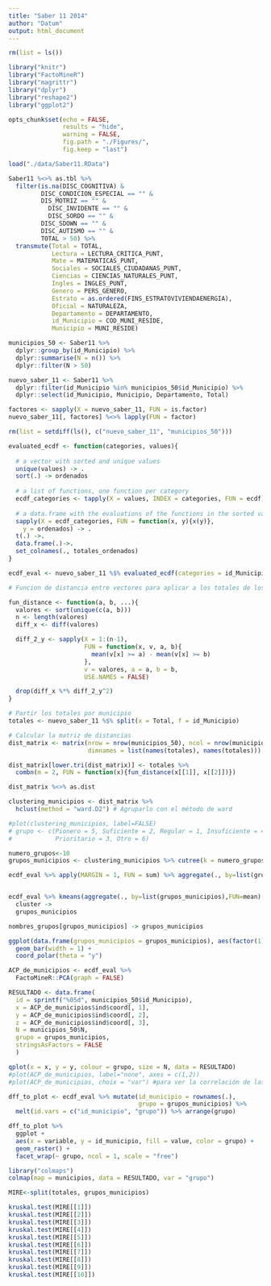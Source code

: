```yaml
---
title: "Saber 11 2014"
author: "Datum"
output: html_document
---
```


```r
rm(list = ls())

library("knitr")
library("FactoMineR")
library("magrittr")
library("dplyr")
library("reshape2")
library("ggplot2")

opts_chunk$set(echo = FALSE,
               results = "hide",
               warning = FALSE,
               fig.path = "./Figures/",
               fig.keep = "last")
```

```r
load("./data/Saber11.RData")
```

```r
Saber11 %<>% as.tbl %>%
  filter(is.na(DISC_COGNITIVA) &        
         DISC_CONDICION_ESPECIAL == "" & 
         DIS_MOTRIZ == "" & 
	       DISC_INVIDENTE == "" & 
	       DISC_SORDO == "" & 
         DISC_SDOWN == "" & 
         DISC_AUTISMO == "" & 
         TOTAL > 50) %>%
  transmute(Total = TOTAL,
            Lectura = LECTURA_CRITICA_PUNT,
            Mate = MATEMATICAS_PUNT,
            Sociales = SOCIALES_CIUDADANAS_PUNT,
            Ciencias = CIENCIAS_NATURALES_PUNT,
            Ingles = INGLES_PUNT,
            Genero = PERS_GENERO,
            Estrato = as.ordered(FINS_ESTRATOVIVIENDAENERGIA),
            Oficial = NATURALEZA,
            Departamento = DEPARTAMENTO,
            id_Municipio = COD_MUNI_RESIDE,
            Municipio = MUNI_RESIDE)

municipios_50 <- Saber11 %>%
  dplyr::group_by(id_Municipio) %>%
  dplyr::summarise(N = n()) %>%
  dplyr::filter(N > 50) 

nuevo_saber_11 <- Saber11 %>%
  dplyr::filter(id_Municipio %in% municipios_50$id_Municipio) %>%
  dplyr::select(id_Municipio, Municipio, Departamento, Total)

factores <- sapply(X = nuevo_saber_11, FUN = is.factor)
nuevo_saber_11[, factores] %<>% lapply(FUN = factor)

rm(list = setdiff(ls(), c("nuevo_saber_11", "municipios_50")))
```

```r
evaluated_ecdf <- function(categories, values){
  
  # a vector with sorted and unique values
  unique(values) -> .
  sort(.) -> ordenados
  
  # a list of functions, one function per category
  ecdf_categories <- tapply(X = values, INDEX = categories, FUN = ecdf)
  
  # a data.frame with the evaluations of the functions in the sorted values
  sapply(X = ecdf_categories, FUN = function(x, y){x(y)},
    y = ordenados) -> .
  t(.) ->.
  data.frame(.)->.
  set_colnames(., totales_ordenados)
}

ecdf_eval <- nuevo_saber_11 %$% evaluated_ecdf(categories = id_Municipio, values = Total)

```

```r
# Funcion de distancia entre vectores para aplicar a los totales de los municipios

fun_distance <- function(a, b, ...){
  valores <- sort(unique(c(a, b)))
  n <- length(valores)
  diff_x <- diff(valores)

  diff_2_y <- sapply(X = 1:(n-1),
                     FUN = function(x, v, a, b){
                       mean(v[x] >= a) - mean(v[x] >= b)
                     },
                     v = valores, a = a, b = b,
                     USE.NAMES = FALSE)

  drop(diff_x %*% diff_2_y^2)
}
```

```r
# Partir los totales por municipio
totales <- nuevo_saber_11 %$% split(x = Total, f = id_Municipio)
```

```r
# Calcular la matriz de distancias
dist_matrix <- matrix(nrow = nrow(municipios_50), ncol = nrow(municipios_50),
                      dimnames = list(names(totales), names(totales)))

dist_matrix[lower.tri(dist_matrix)] <- totales %>%
  combn(m = 2, FUN = function(x){fun_distance(x[[1]], x[[2]])})

dist_matrix %<>% as.dist
```

```r
clustering_municipios <- dist_matrix %>%
  hclust(method = "ward.D2") # Agruparlo con el método de ward

#plot(clustering_municipios, label=FALSE)
# grupo <- c(Pionero = 5, Suficiente = 2, Regular = 1, Insuficiente = 4, 
#            Prioritario = 3, Otro = 6)

numero_grupos<-10
grupos_municipios <- clustering_municipios %>% cutree(k = numero_grupos)

ecdf_eval %>% apply(MARGIN = 1, FUN = sum) %>% aggregate(., by=list(grupos_municipios), FUN = mean) %$% x %>% factor(ordered = TRUE, labels = LETTERS[1:numero_grupos]) -> nombres_grupos 


ecdf_eval %>% kmeans(aggregate(., by=list(grupos_municipios),FUN=mean)[,-1])  %$% 
  cluster -> 
  grupos_municipios

nombres_grupos[grupos_municipios] -> grupos_municipios

ggplot(data.frame(grupos_municipios = grupos_municipios), aes(factor(1), fill = grupos_municipios)) +
  geom_bar(width = 1) +
  coord_polar(theta = "y")

```

```r
ACP_de_municipios <- ecdf_eval %>%
  FactoMineR::PCA(graph = FALSE)

RESULTADO <- data.frame(
  id = sprintf("%05d", municipios_50$id_Municipio),
  x = ACP_de_municipios$ind$coord[, 1],
  y = ACP_de_municipios$ind$coord[, 2],
  z = ACP_de_municipios$ind$coord[, 3],
  N = municipios_50$N,
  grupo = grupos_municipios,
  stringsAsFactors = FALSE
  )

qplot(x = x, y = y, colour = grupo, size = N, data = RESULTADO)
#plot(ACP_de_municipios, label="none", axes = c(1,2))
#plot(ACP_de_municipios, choix = "var") #para ver la correlación de las variables
```

```r
dff_to_plot <- ecdf_eval %>% mutate(id_municipio = rownames(.),
                                    grupo = grupos_municipios) %>%
  melt(id.vars = c("id_municipio", "grupo")) %>% arrange(grupo)

dff_to_plot %>%
  ggplot +
  aes(x = variable, y = id_municipio, fill = value, color = grupo) +
  geom_raster() +
  facet_wrap(~ grupo, ncol = 1, scale = "free")
```


```r
library("colmaps")
colmap(map = municipios, data = RESULTADO, var = "grupo")

```


```r

MIRE<-split(totales, grupos_municipios)

kruskal.test(MIRE[[1]])
kruskal.test(MIRE[[2]])
kruskal.test(MIRE[[3]])
kruskal.test(MIRE[[4]])
kruskal.test(MIRE[[5]])
kruskal.test(MIRE[[6]])
kruskal.test(MIRE[[7]])
kruskal.test(MIRE[[8]])
kruskal.test(MIRE[[9]])
kruskal.test(MIRE[[10]])

```
